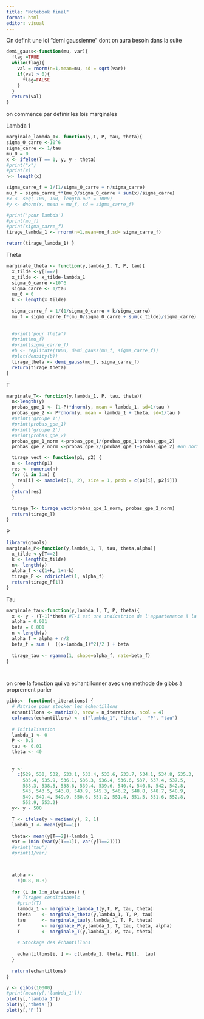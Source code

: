 ```yaml
---
title: "Notebook final"
format: html
editor: visual
---
```


On definit une loi "demi gaussienne" dont on aura besoin dans la suite
```r
demi_gauss<-function(mu, var){
  flag =TRUE
  while(flag){  
    val = rnorm(n=1,mean=mu, sd = sqrt(var))
    if(val > 0){
      flag=FALSE
    }
  }
  return(val)
}
```


on commence par definir les lois marginales

Lambda 1

```r
marginale_lambda_1<- function(y,T, P, tau, theta){
sigma_0_carre <-10^6 
sigma_carre <- 1/tau
mu_0 = 0
x <- ifelse(T == 1, y, y - theta)
#print("x")
#print(x)
n<- length(x)

sigma_carre_f = 1/(1/sigma_0_carre + n/sigma_carre)
mu_f = sigma_carre_f*(mu_0/sigma_0_carre + sum(x)/sigma_carre)
#x <- seq(-100, 100, length.out = 1000)  
#y <- dnorm(x, mean = mu_f, sd = sigma_carre_f)

#print('pour lambda')
#print(mu_f)
#print(sigma_carre_f)
tirage_lambda_1 <- rnorm(n=1,mean=mu_f,sd= sigma_carre_f)

return(tirage_lambda_1) }
```

Theta

```r
marginale_theta <- function(y,lambda_1, T, P, tau){
  x_tilde <-y[T==2]
  x_tilde <- x_tilde-lambda_1
  sigma_0_carre <-10^6 
  sigma_carre <- 1/tau
  mu_0 = 0
  k <- length(x_tilde)
  
  sigma_carre_f = 1/(1/sigma_0_carre + k/sigma_carre)
  mu_f = sigma_carre_f*(mu_0/sigma_0_carre + sum(x_tilde)/sigma_carre)
  
  
  #print('pour theta')
  #print(mu_f)
  #print(sigma_carre_f)
  #b <- replicate(1000, demi_gauss(mu_f, sigma_carre_f))
  #plot(density(b))
  tirage_theta <- demi_gauss(mu_f, sigma_carre_f)
  return(tirage_theta)
}
```

T

```r
marginale_T<- function(y,lambda_1, P, tau, theta){
  n<-length(y)
  probas_gpe_1 <- (1-P)*dnorm(y, mean = lambda_1, sd=1/tau )
  probas_gpe_2 <- P*dnorm(y, mean = lambda_1 + theta, sd=1/tau )
  #print('groupe 1')
  #print(probas_gpe_1)
  #print('groupe 2')
  #print(probas_gpe_2)
  probas_gpe_1_norm <-probas_gpe_1/(probas_gpe_1+probas_gpe_2)
  probas_gpe_2_norm <-probas_gpe_2/(probas_gpe_1+probas_gpe_2) #on normalise 

  tirage_vect <- function(p1, p2) {
  n <- length(p1)
  res <- numeric(n)
  for (i in 1:n) {
    res[i] <- sample(c(1, 2), size = 1, prob = c(p1[i], p2[i]))
  }
  return(res)
  } 
  
  tirage_T<- tirage_vect(probas_gpe_1_norm, probas_gpe_2_norm)
  return(tirage_T)
}
```

P

```r
library(gtools)
marginale_P<-function(y,lambda_1, T, tau, theta,alpha){
  x_tilde <-y[T==2]
  k <- length(x_tilde)
  n<- length(y)
  alpha_f <-c(1+k, 1+n-k)
  tirage_P <- rdirichlet(1, alpha_f)
  return(tirage_P[1])
}
```

Tau

```r
marginale_tau<-function(y,lambda_1, T, P, theta){
  x <- y - (T-1)*theta #T-1 est une indicatrice de l'appartenance à la classe 2
  alpha = 0.001
  beta = 0.001
  n <-length(y)
  alpha_f = alpha + n/2
  beta_f = sum (  ((x-lambda_1)^2)/2 ) + beta
  
  tirage_tau <- rgamma(1, shape=alpha_f, rate=beta_f)
}




```


on crée la fonction qui va echantillonner avec une methode de gibbs à proprement parler

```r
gibbs<- function(n_iterations) {
  # Matrice pour stocker les échantillons
  echantillons <- matrix(0, nrow = n_iterations, ncol = 4)
  colnames(echantillons) <- c("lambda_1", "theta",  "P", "tau")
  
  # Initialisation
  lambda_1 <- 0
  P <- 0.5
  tau <- 0.01
  theta <- 40
  
  
  y <-
    c(529, 530, 532, 533.1, 533.4, 533.6, 533.7, 534.1, 534.8, 535.3, 
      535.4, 535.9, 536.1, 536.3, 536.4, 536.6, 537, 537.4, 537.5, 
      538.3, 538.5, 538.6, 539.4, 539.6, 540.4, 540.8, 542, 542.8, 
      543, 543.5, 543.8, 543.9, 545.3, 546.2, 548.8, 548.7, 548.9, 
      549, 549.4, 549.9, 550.6, 551.2, 551.4, 551.5, 551.6, 552.8, 
      552.9, 553.2)
  y<- y - 500

  T <- ifelse(y > median(y), 2, 1)
  lambda_1 <- mean(y[T==1])
  
  theta<- mean(y[T==2])-lambda_1
  var = (min (var(y[T==1]), var(y[T==2])))
  #print('tau')
  #print(1/var)


  
  alpha <-
    c(0.8, 0.8)
  
  for (i in 1:n_iterations) {
    # Tirages conditionnels
    #print(T)
    lambda_1 <- marginale_lambda_1(y,T, P, tau, theta)
    theta    <- marginale_theta(y,lambda_1, T, P, tau)
    tau      <- marginale_tau(y,lambda_1, T, P, theta)
    P        <- marginale_P(y,lambda_1, T, tau, theta, alpha)
    T        <- marginale_T(y,lambda_1, P, tau, theta)
    
    # Stockage des échantillons
    
    echantillons[i, ] <- c(lambda_1, theta, P[1],  tau)
  }
  
  return(echantillons)
}

```

```r
y <- gibbs(10000)
#print(mean(y[,'lambda_1']))
plot(y[,'lambda_1'])
plot(y[,'theta'])
plot(y[,'P'])
```




